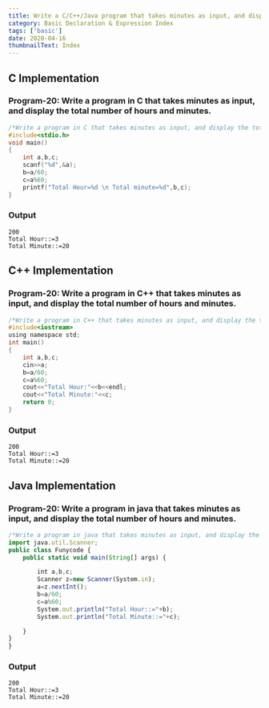 ```yaml
---
title: Write a C/C++/Java program that takes minutes as input, and display the total number of hours and minutes.
category: Basic Declaration & Expression Index
tags: ['basic']
date: 2020-04-16
thumbnailText: Index
---
```


## C Implementation
### Program-20: Write a program in C that takes minutes as input, and display the total number of hours and minutes.
```c
/*Write a program in C that takes minutes as input, and display the total number of hours and minutes.*/
#include<stdio.h>
void main()
{
    int a,b,c;
    scanf("%d",&a);
    b=a/60;
    c=a%60;
    printf("Total Hour=%d \n Total minute=%d",b,c);
}
```
### Output
```
200
Total Hour::=3
Total Minute::=20
```

## C++ Implementation
### Program-20: Write a program in C++ that takes minutes as input, and display the total number of hours and minutes.
```c
/*Write a program in C++ that takes minutes as input, and display the total number of hours and minutes.*/
#include<iostream>
using namespace std;
int main()
{
    int a,b,c;
    cin>>a;
    b=a/60;
    c=a%60;
    cout<<"Total Hour:"<<b<<endl;
    cout<<"Total Minute:"<<c;
    return 0;
}
```
### Output
```
200
Total Hour::=3
Total Minute::=20
```

## Java Implementation
### Program-20: Write a program in java that takes minutes as input, and display the total number of hours and minutes.
```js
/*Write a program in java that takes minutes as input, and display the total number of hours and minutes.*/
import java.util.Scanner;
public class Funycode {
    public static void main(String[] args) {

        int a,b,c;
        Scanner z=new Scanner(System.in);
        a=z.nextInt();
        b=a/60;
        c=a%60;
        System.out.println("Total Hour::="+b);
        System.out.println("Total Minute::="+c);

    }
}
}
```
### Output
```
200
Total Hour::=3
Total Minute::=20
```
